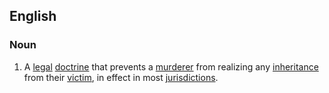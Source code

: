 ==English==

===Noun===
{{en-noun|head=[[slayer]] [[rule]]}}
# {{label|en|legal}} A [[legal]] [[doctrine]] that prevents a [[murderer]] from realizing any [[inheritance]] from their [[victim]], in effect in most [[jurisdiction]]s.
